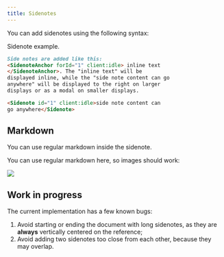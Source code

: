 ```yaml
---
title: Sidenotes
---
```


You can add <SidenoteAnchor forId="1" client:idle>sidenotes</SidenoteAnchor> using the following syntax:

<Sidenote id="1" client:idle>Sidenote example.</Sidenote>

```md
Side notes are added like this:
<SidenoteAnchor forId="1" client:idle> inline text
</SidenoteAnchor>. The "inline text" will be
displayed inline, while the "side note content can go
anywhere" will be displayed to the right on larger
displays or as a modal on smaller displays.

<Sidenote id="1" client:idle>side note content can
go anywhere</Sidenote>
```

## Markdown

You can use <SidenoteAnchor forId="2" client:idle>regular markdown</SidenoteAnchor> inside the sidenote.

<Sidenote id="2" client:idle>
You can use regular markdown here, so images should work:

![](./monty-python.jpg)
</Sidenote>

## Work in progress

The current implementation has a few known bugs:

1. Avoid starting or ending the document with long sidenotes, as they are **always** vertically centered on the reference;
2. Avoid adding two sidenotes too close from each other, because they may overlap.
